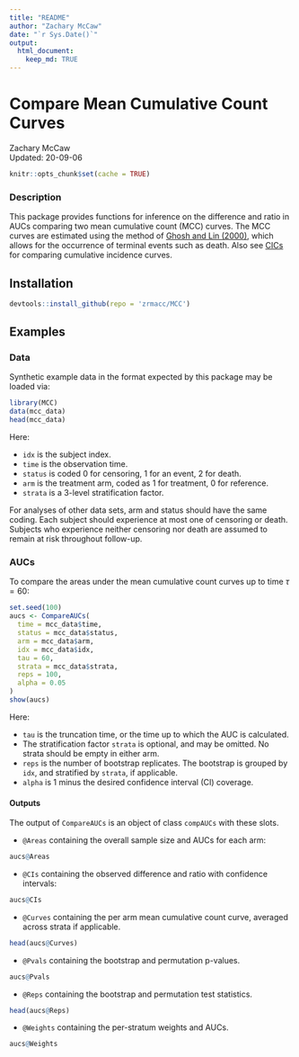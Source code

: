 ```yaml
---
title: "README"
author: "Zachary McCaw"
date: "`r Sys.Date()`"
output: 
  html_document: 
    keep_md: TRUE
--- 
```


# Compare Mean Cumulative Count Curves

Zachary McCaw <br>
Updated: 20-09-06

```r
knitr::opts_chunk$set(cache = TRUE)
```

### Description

This package provides functions for inference on the difference and ratio in AUCs comparing two mean cumulative count (MCC) curves. The MCC curves are estimated using the method of [Ghosh and Lin (2000)](https://onlinelibrary.wiley.com/doi/abs/10.1111/j.0006-341X.2000.00554.x), which allows for the occurrence of terminal events such as death. Also see [CICs](https://github.com/zrmacc/CICs) for comparing cumulative incidence curves. 

## Installation

```R
devtools::install_github(repo = 'zrmacc/MCC')
```

## Examples

### Data

Synthetic example data in the format expected by this package may be loaded via:

```R
library(MCC)
data(mcc_data)
head(mcc_data)
```

Here: 

* `idx` is the subject index. 
* `time` is the observation time. 
* `status` is coded 0 for censoring, 1 for an event, 2 for death.
* `arm` is the treatment arm, coded as 1 for treatment, 0 for reference. 
* `strata` is a 3-level stratification factor. 

For analyses of other data sets, arm and status should have the same coding. Each subject should experience at most one of censoring or death. Subjects who experience neither censoring nor death are assumed to remain at risk throughout follow-up. 

### AUCs

To compare the areas under the mean cumulative count curves up to time $\tau = 60$: 
```r
set.seed(100)
aucs <- CompareAUCs(
  time = mcc_data$time,
  status = mcc_data$status,
  arm = mcc_data$arm,
  idx = mcc_data$idx,
  tau = 60,
  strata = mcc_data$strata,
  reps = 100,
  alpha = 0.05
)
show(aucs)
```

Here:

* `tau` is the truncation time, or the time up to which the AUC is calculated. 
* The stratification factor `strata` is optional, and may be omitted. No strata should be empty in either arm.
* `reps` is the number of bootstrap replicates. The bootstrap is grouped by `idx`, and stratified by `strata`, if applicable. 
* `alpha` is 1 minus the desired confidence interval (CI) coverage. 

#### Outputs

The output of `CompareAUCs` is an object of class `compAUCs` with these slots.

* `@Areas` containing the overall sample size and AUCs for each arm:

```r
aucs@Areas
```

* `@CIs` containing the observed difference and ratio with confidence intervals:

```r
aucs@CIs
```

* `@Curves` containing the per arm mean cumulative count curve, averaged across strata if applicable.

```r
head(aucs@Curves)
```

* `@Pvals` containing the bootstrap and permutation p-values.

```r
aucs@Pvals
```

* `@Reps` containing the bootstrap and permutation test statistics.

```r
head(aucs@Reps)
```

* `@Weights` containing the per-stratum weights and AUCs.

```r
aucs@Weights
```